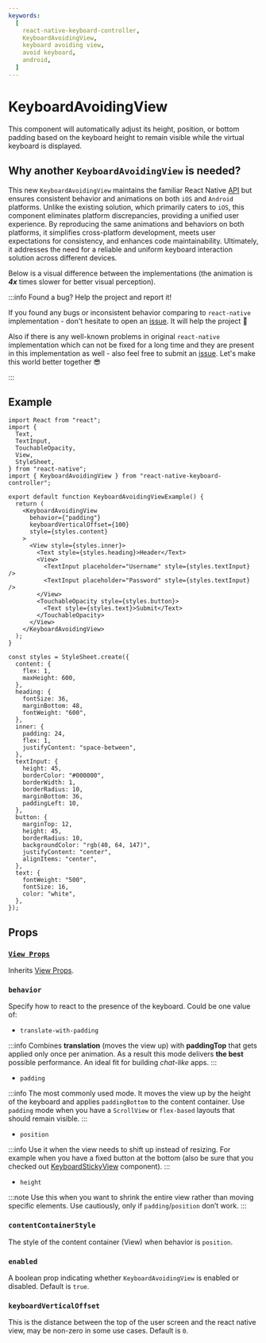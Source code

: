 ```yaml
---
keywords:
  [
    react-native-keyboard-controller,
    KeyboardAvoidingView,
    keyboard avoiding view,
    avoid keyboard,
    android,
  ]
---
```


# KeyboardAvoidingView

This component will automatically adjust its height, position, or bottom padding based on the keyboard height to remain visible while the virtual keyboard is displayed.

## Why another `KeyboardAvoidingView` is needed?

This new `KeyboardAvoidingView` maintains the familiar React Native [API](https://reactnative.dev/docs/keyboardavoidingview) but ensures consistent behavior and animations on both `iOS` and `Android` platforms. Unlike the existing solution, which primarily caters to `iOS`, this component eliminates platform discrepancies, providing a unified user experience. By reproducing the same animations and behaviors on both platforms, it simplifies cross-platform development, meets user expectations for consistency, and enhances code maintainability. Ultimately, it addresses the need for a reliable and uniform keyboard interaction solution across different devices.

Below is a visual difference between the implementations (the animation is _**4x**_ times slower for better visual perception).


<KeyboardAvoidingViewComparison />

:::info Found a bug? Help the project and report it!

If you found any bugs or inconsistent behavior comparing to `react-native` implementation - don't hesitate to open an [issue](https://github.com/kirillzyusko/react-native-keyboard-controller/issues/new?assignees=kirillzyusko&labels=bug&template=bug_report.md&title=). It will help the project 🙏

Also if there is any well-known problems in original `react-native` implementation which can not be fixed for a long time and they are present in this implementation as well - also feel free to submit an [issue](https://github.com/kirillzyusko/react-native-keyboard-controller/issues/new?assignees=kirillzyusko&labels=bug&template=bug_report.md&title=). Let's make this world better together 😎

:::

## Example

```tsx
import React from "react";
import {
  Text,
  TextInput,
  TouchableOpacity,
  View,
  StyleSheet,
} from "react-native";
import { KeyboardAvoidingView } from "react-native-keyboard-controller";

export default function KeyboardAvoidingViewExample() {
  return (
    <KeyboardAvoidingView
      behavior={"padding"}
      keyboardVerticalOffset={100}
      style={styles.content}
    >
      <View style={styles.inner}>
        <Text style={styles.heading}>Header</Text>
        <View>
          <TextInput placeholder="Username" style={styles.textInput} />
          <TextInput placeholder="Password" style={styles.textInput} />
        </View>
        <TouchableOpacity style={styles.button}>
          <Text style={styles.text}>Submit</Text>
        </TouchableOpacity>
      </View>
    </KeyboardAvoidingView>
  );
}

const styles = StyleSheet.create({
  content: {
    flex: 1,
    maxHeight: 600,
  },
  heading: {
    fontSize: 36,
    marginBottom: 48,
    fontWeight: "600",
  },
  inner: {
    padding: 24,
    flex: 1,
    justifyContent: "space-between",
  },
  textInput: {
    height: 45,
    borderColor: "#000000",
    borderWidth: 1,
    borderRadius: 10,
    marginBottom: 36,
    paddingLeft: 10,
  },
  button: {
    marginTop: 12,
    height: 45,
    borderRadius: 10,
    backgroundColor: "rgb(40, 64, 147)",
    justifyContent: "center",
    alignItems: "center",
  },
  text: {
    fontWeight: "500",
    fontSize: 16,
    color: "white",
  },
});
```

## Props

### [`View Props`](https://reactnative.dev/docs/view#props)

Inherits [View Props](https://reactnative.dev/docs/view#props).

### `behavior`

Specify how to react to the presence of the keyboard. Could be one value of:

- `translate-with-padding`

:::info
Combines **translation** (moves the view up) with **paddingTop** that gets applied only once per animation. As a result this mode delivers **the best** possible performance. An ideal fit for building _chat-like_ apps.
:::

- `padding`

:::info
The most commonly used mode. It moves the view up by the height of the keyboard and applies `paddingBottom` to the content container. Use `padding` mode when you have a `ScrollView` or `flex-based` layouts that should remain visible.
:::

- `position`

:::info
Use it when the view needs to shift up instead of resizing. For example when you have a fixed button at the bottom (also be sure that you checked out [KeyboardStickyView](./keyboard-sticky-view) component).
:::

- `height`

:::note
Use this when you want to shrink the entire view rather than moving specific elements. Use cautiously, only if `padding`/`position` don’t work.
:::

### `contentContainerStyle`

The style of the content container (View) when behavior is `position`.

### `enabled`

A boolean prop indicating whether `KeyboardAvoidingView` is enabled or disabled. Default is `true`.

### `keyboardVerticalOffset`

This is the distance between the top of the user screen and the react native view, may be non-zero in some use cases. Default is `0`.
